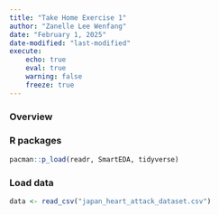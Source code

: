 ```yaml
---
title: "Take Home Exercise 1"
author: "Zanelle Lee Wenfang"
date: "February 1, 2025"
date-modified: "last-modified"
execute:
    echo: true
    eval: true
    warning: false
    freeze: true
---
```


### Overview

### R packages

```r
pacman::p_load(readr, SmartEDA, tidyverse)
```

### Load data

```r
data <- read_csv("japan_heart_attack_dataset.csv")
```
